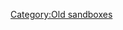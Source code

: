 {{Ambox
|type = construction
|message = 
|users = [[User:IloveSuiseiseki|IloveSuiseiseki]]
}}

<div style="position: relative; max-width: 1200px; margin:10px;">
{{QuestList|
{{Quest
|ID = F24
|Title_JP = 機種転換[[#Notes|<sup>?</sup>]]
|Title_EN = Model Conversion: [[Type 0 Fighter Model 21 (Skilled)]]
|Requirements = Equip a {{LinkImageTooltip|Type 0 Fighter Model 21 (Skilled)|Type 0 Fighter Model 21 (Skilled) 096 Card.png}} on a Carrier secretary, then scrap 2 {{LinkImageTooltip|Type 0 Fighter Model 52|Type 0 Fighter Model 52 021 Card.png}}
|Rewards_RSC =  0 / 0 / 0 / 50
|Rewards_Items = [[File:GreenPlane.png|30px|link=Type 0 Fighter Model 52 (Skilled)]][[Type 0 Fighter Model 52 (Skilled)]]
|Note = Requires: [[#F22|F22]],[[#A59|A59]]<br />Unlocks: [[#F25|F25]], [[#F26|F26]]
}}
{{Quest
|ID = F26
|Title_JP = 「艦戦」隊の再編成[[#Notes|<sup>?</sup>]]
|Title_EN = Reorganize the Fighter Force: [[Type 0 Fighter Model 52 (Skilled)]]
|Requirements = Equip a '''rank 7''' {{LinkImageTooltip|Type 0 Fighter Model 52 (Skilled)|Type 0 Fighter Model 52 (Skilled) 152 Card.png}} on {{ShipLink|Zuikaku}} as secretary, then scrap {{LinkImageTooltip|Zero Fighter Model 52C (601 Air Group)|Zero Fighter Model 52C (601 Air Group) 109 Card.png}}
|Rewards_RSC =  0 / 0 / 0 / 50
|Rewards_Items = [[File:GreenPlane.png|30px|link=Zero Fighter Model 52C (w/ Iwai Flight)]][[Zero Fighter Model 52C (w/ Iwai Flight)]]
|Note = Requires: [[#B53|B53]], [[#F24|F24]]<br />Unlocks: [[#F27|F27]]
}}
{{Quest
|ID = F27
|Title_JP = 機種転換＆部隊再編[[#Notes|<sup>?</sup>]]
|Title_EN = Model Conversion & Reorganization: [[Zero Fighter Model 52C (w/ Iwai Flight)]]
|Requirements = Equip a '''rank 7''' {{LinkImageTooltip|Zero Fighter Model 52C (w/ Iwai Flight)|Zero Fighter Model 52C (w Iwai Flight) 153 Card.png}} on {{ShipLink|Zuikaku}} as secretary, then scrap 2 {{LinkImageTooltip|Type 0 Fighter Model 62 (Fighter-bomber)|Type 0 Fighter Model 62 (Fighter-bomber) 060 Card.png}}
|Rewards_RSC =  0 / 0 / 0 / 50
|Rewards_Items = [[File:RedPlane.png|30px|link=Zero Fighter Model 62 (Fighter-bomber / Iwai Squadron)]][[Zero Fighter Model 62 (Fighter-bomber / Iwai Squadron)]]
|Note = Requires: [[#F26|F26]], [[#B54|B54]]<br />
}}
}}
</div>
[[Category:Old sandboxes]]
